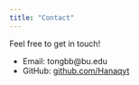 ```yaml
---
title: "Contact"
---
```


Feel free to get in touch!

- Email: tongbb@bu.edu 
- GitHub: [github.com/Hanaqyt](https://github.com/Hanaqyt)